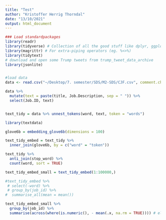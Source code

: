 ```yaml
---
title: "Test"
author: "Kristoffer Herrig Thorndal"
date: "13/10/2021"
output: html_document
---
```


```r
### Load standardpackages
library(readr)
library(tidyverse) # Collection of all the good stuff like dplyr, ggplot2 ect.
library(magrittr) # For extra-piping operators (eg. %<>%)
library(tidytext)
# download and open some Trump tweets from trump_tweet_data_archive
library(jsonlite)


#load data
data <- read.csv("~/Desktop/7. semester/SDS/M2-SDS/CJF.csv", comment.char="#")
```

```r
data %>%
  mutate(text = paste(title, Job.Description, sep = " ")) %>%
  select(Job.ID, text)
```

```r

```


```r
text_tidy = data %>% unnest_tokens(word, text, token = "words")
```

```r
library(textdata)

glove6b = embedding_glove6b(dimensions = 100)
```

```r
text_tidy_embed = text_tidy %>%
  inner_join(glove6b, by = c("word" = "token"))
```

```r
text_tidy %>%
  anti_join(stop_word) %>%
  count(word, sort = TRUE)
```

```r
text_tidy_embed_small = text_tidy_embed(1:100000,)
```


```r
#text_tidy_embed %>%
 # select(-word) %>%
 # group_by(job_id) %>%
#  summarise_all(mean = mean())

text_tidy_embed_small %>%
  group_by(job_id) %>%
  summarise(across(where(is.numeric(), - mean(.x, na.rm = TRUE)))) # eller er det lig med i stedet for minus?
```



